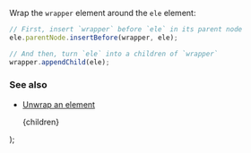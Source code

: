 
Wrap the `wrapper` element around the `ele` element:

```js
// First, insert `wrapper` before `ele` in its parent node
ele.parentNode.insertBefore(wrapper, ele);

// And then, turn `ele` into a children of `wrapper`
wrapper.appendChild(ele);
```

### See also

-   [Unwrap an element](/unwrap-an-element)

    <PostLayout keywords="" title="Wrap an element around a given element">
        {children}
    </PostLayout>
);
